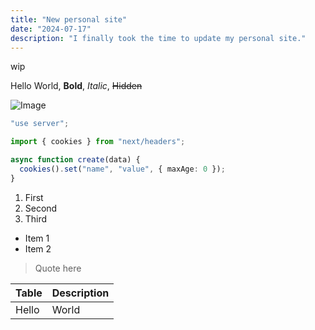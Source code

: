 ```yaml
---
title: "New personal site"
date: "2024-07-17"
description: "I finally took the time to update my personal site."
---
```


wip

Hello World, **Bold**, _Italic_, ~~Hidden~~

![Image](/static/images/ss.png)

```ts title="config.ts"
"use server";

import { cookies } from "next/headers";

async function create(data) {
  cookies().set("name", "value", { maxAge: 0 });
}
```

1. First
2. Second
3. Third

- Item 1
- Item 2

> Quote here

| Table | Description |
| ----- | ----------- |
| Hello | World       |
